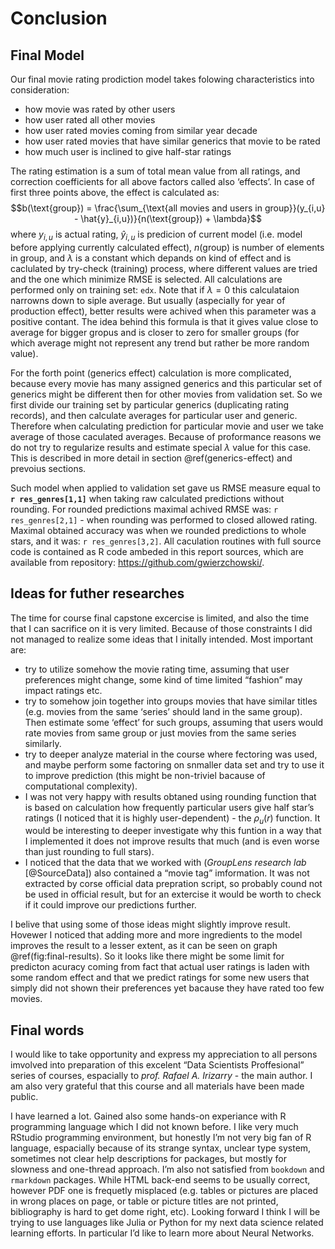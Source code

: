 # Conclusion

## Final Model {#final-model}
Our final movie rating prodiction model takes folowing characteristics into consideration:

- how movie was rated by other users
- how user rated all other movies
- how user rated movies coming from similar year decade
- how user rated movies that have similar generics that movie to be rated
- how much user is inclined to give half-star ratings

The rating estimation is a sum of total mean value from all ratings, and correction coefficients for all above factors called also 'effects'. In case of first three points above, the effect is calculated as:
$$b(\text{group}) = \frac{\sum_{\text{all movies and users in group}}(y_{i,u} - \hat{y}_{i,u})}{n(\text{group}) + \lambda}$$
where $y_{i,u}$ is actual rating, $\hat{y}_{i,u}$ is predicion of current model (i.e. model before applying currently calculated effect), 
$n(\text{group})$ is number of elements in group, and $\lambda$ is a constant which depands on kind of effect and is
caclulated by try-check (training) process, where different values are tried and the one which minimize RMSE is selected.
All calculations are performed only on training set: `edx`. Note that if $\lambda = 0$ this calculataion narrowns down to siple average.
But usually (aspecially for year of production effect), better results were achived when this parameter was a positive contant.
The idea behind this formula is that it gives value close to average for bigger gropus and is closer to zero for smaller groups (for which average might not represent any trend but rather be more random value).

For the forth point (generics effect) calculation is more complicated, because every movie has many assigned generics and this particular set of generics might be different then for other movies from validation set. So we first divide our training set
by particular generics (duplicating rating records), and then calculate averages for particular user and generic. Therefore when calculating prediction for particular movie and user we take average of those caculated averages. Because of proformance reasons we do not try to regularize results and estimate special $\lambda$ value for this case. This is described in more detail in section \@ref(generics-effect) and prevoius sections.

Such model when applied to validation set gave us RMSE measure equal to **`r res_genres[1,1]`** when taking raw calculated predictions without rounding. For rounded predictions maximal achived RMSE was: `r res_genres[2,1]` - when rounding was performed to closed allowed rating. Maximal obtained accuracy was when we rounded predictions to whole stars, and it was: `r res_genres[3,2]`.
All caculation routines with full source code is contained as R code ambeded in this report sources, which are available from repository: <https://github.com/gwierzchowski/>.

## Ideas for futher researches
The time for course final capstone excercise is limited, and also the time that I can sacrifice on it is very limited.
Because of those constraints I did not managed to realize some ideas that I initally intended. Most important are:

- try to utilize somehow the movie rating time, assuming that user preferences might change, some kind of time limited "fashion" may impact ratings etc.
- try to somehow join together into groups movies that have similar titles (e.g. movies from the same 'series' should land in the same group). Then estimate some 'effect' for such groups, assuming that users would rate movies from same group or just movies from the same series similarly.
- try to deeper analyze material in the course where fectoring was used, and maybe perform some factoring on snmaller data set and try to use it to improve prediction (this might be non-triviel bacause of computational complexity).
- I was not very happy with results obtaned using rounding function that is based on calculation how frequently particular users give half star's ratings (I noticed that it is highly user-dependent) - the $\rho_u(r)$ function. It would be interesting to deeper investigate why this funtion in a way that I implemented it does not improve results that much (and is even worse than just rounding to full stars).
- I noticed that the data that we worked with (_GroupLens research lab_ [@SourceData]) also contained a "movie tag" imformation. It was not extracted by corse official data prepration script, so probably cound not be used in official result, but for an extercise it would be worth to check if it could improve our predictions further.

I belive that using some of those ideas might slightly improve result. Hovewer I noticed that adding more and more ingredients to the model improves the result to a lesser extent, as it can be seen on graph \@ref(fig:final-results).
So it looks like there might be some limit for predicton acuracy coming from fact that actual user ratings is laden with some random effect and that we predict ratings for some new users that simply did not shown their preferences yet bacause they have rated too few movies.

## Final words
I would like to take opportunity and express my appreciation to all persons imvolved into preparation of this excelent "Data Scientists Proffesional" series of courses, espacially to _prof. Rafael A. Irizarry_ - the main author. I am also very grateful that this course and all materials have been made public.

I have learned a lot. Gained also some hands-on experiance with R programming language which I did not known before.
I like very much RStudio programming environment, but honestly I'm not very big fan of R language, espacially because of its strange 
syntax, unclear type system, sometimes not clear help descriptions for packages, but mostly for slowness and one-thread approach.
I'm also not satisfied from `bookdown` and `rmarkdown` packages. While HTML back-end seems to be usually correct, however PDF one is frequetly misplaced (e.g. tables or pictures are placed in wrong places on page, or table or picture titles are not printed, bibliography is hard to get dome right, etc).
Looking forward I think I will be trying to use languages like Julia or Python for my next data science related learning efforts.
In particular I'd like to learn more about Neural Networks.
